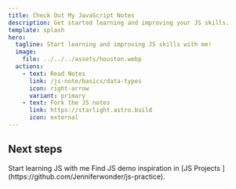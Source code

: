 ```yaml
---
title: Check Out My JavaScript Notes
description: Get started learning and improving your JS skills.
template: splash
hero:
  tagline: Start learning and improving JS skills with me!
  image:
    file: ../../../assets/houston.webp
  actions:
    - text: Read Notes
      link: /js-note/basics/data-types
      icon: right-arrow
      variant: primary
    - text: Fork the JS notes
      link: https://starlight.astro.build
      icon: external
---
```



## Next steps

<CardGrid stagger>
	<Card title="Read and Learn JS Fundamentals" icon="pencil">
		Start learning JS with me
	</Card>
	<Card title="Build JS Demos" icon="open-book">
		Find JS demo inspiration in [JS Projects
		](https://github.com/Jenniferwonder/js-practice).
	</Card>
</CardGrid>
